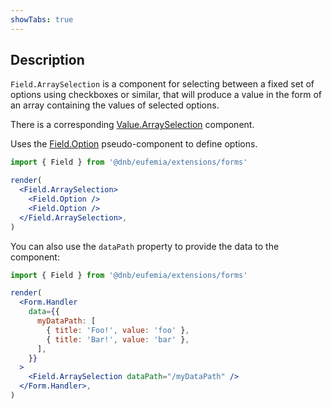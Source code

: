 ```yaml
---
showTabs: true
---
```


## Description

`Field.ArraySelection` is a component for selecting between a fixed set of options using checkboxes or similar, that will produce a value in the form of an array containing the values of selected options.

There is a corresponding [Value.ArraySelection](/uilib/extensions/forms/Value/ArraySelection) component.

Uses the [Field.Option](/uilib/extensions/forms/base-fields/Option/) pseudo-component to define options.

```jsx
import { Field } from '@dnb/eufemia/extensions/forms'

render(
  <Field.ArraySelection>
    <Field.Option />
    <Field.Option />
  </Field.ArraySelection>,
)
```

You can also use the `dataPath` property to provide the data to the component:

```jsx
import { Field } from '@dnb/eufemia/extensions/forms'

render(
  <Form.Handler
    data={{
      myDataPath: [
        { title: 'Foo!', value: 'foo' },
        { title: 'Bar!', value: 'bar' },
      ],
    }}
  >
    <Field.ArraySelection dataPath="/myDataPath" />
  </Form.Handler>,
)
```
